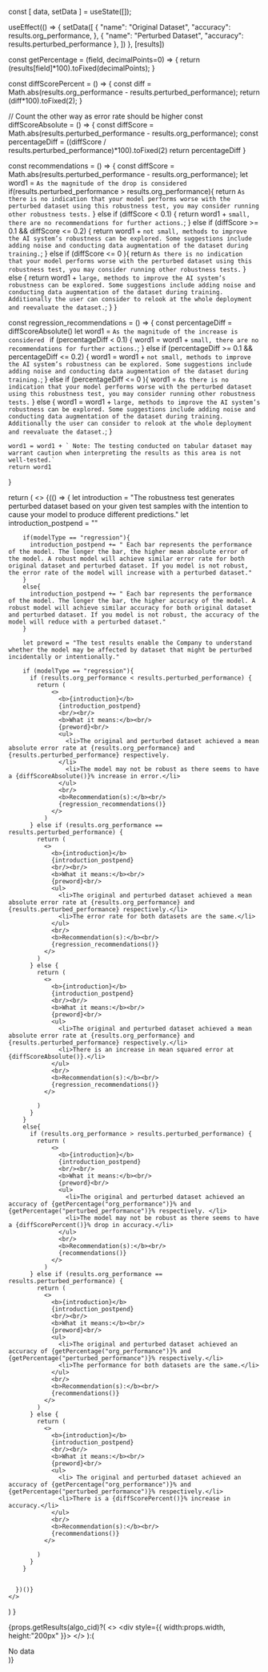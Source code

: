 

  const [ data, setData ] = useState([]);

  useEffect(() => {
    setData([
        {
          "name": "Original Dataset",
          "accuracy": results.org_performance,
        },
        {
          "name": "Perturbed Dataset",
          "accuracy": results.perturbed_performance
        },
      ])
  }, [results])

  const getPercentage = (field, decimalPoints=0) => {
    return (results[field]*100).toFixed(decimalPoints);
  }

  const diffScorePercent = () => {
    const diff = Math.abs(results.org_performance - results.perturbed_performance);
    return (diff*100).toFixed(2);
  }

  // Count the other way as error rate should be higher
  const diffScoreAbsolute = () => {
    const diffScore = Math.abs(results.perturbed_performance - results.org_performance);
    const percentageDiff = ((diffScore / results.perturbed_performance)*100).toFixed(2)
    return percentageDiff
  }

  const recommendations = () => {
    const diffScore = Math.abs(results.perturbed_performance - results.org_performance);
    let word1 = `As the magnitude of the drop is considered `
    if(results.perturbed_performance > results.org_performance){
      return `As there is no indication that your model performs worse with the perturbed dataset using this robustness test, you may consider running other robustness tests.`
    }
    else if (diffScore < 0.1) {
      return word1 + `small, there are no recommendations for further actions.`;
    } else if (diffScore >= 0.1 && diffScore <= 0.2) {
      return word1 + `not small, methods to improve the AI system’s robustness can be explored. Some suggestions include adding noise and conducting data augmentation of the dataset during training.`;
    } else if (diffScore <= 0 ){
      return `As there is no indication that your model performs worse with the perturbed dataset using this robustness test, you may consider running other robustness tests.`
    }
    else {
      return word1 + `large, methods to improve the AI system’s robustness can be explored. Some suggestions include adding noise and conducting data augmentation of the dataset during training. Additionally the user can consider to relook at the whole deployment and reevaluate the dataset.`;
    }
  }

  const regression_recommendations = () => {
    const percentageDiff = diffScoreAbsolute()
    let word1 = `As the magnitude of the increase is considered `
    if (percentageDiff < 0.1) {
      word1 = word1 + `small, there are no recommendations for further actions.`;
    } else if (percentageDiff >= 0.1 && percentageDiff <= 0.2) {
      word1 = word1 + `not small, methods to improve the AI system’s robustness can be explored. Some suggestions include adding noise and conducting data augmentation of the dataset during training.`;
    } else if (percentageDiff <= 0 ){
      word1 = `As there is no indication that your model performs worse with the perturbed dataset using this robustness test, you may consider running other robustness tests.`
    }
    else {
      word1 = word1 + `large, methods to improve the AI system’s robustness can be explored. Some suggestions include adding noise and conducting data augmentation of the dataset during training. Additionally the user can consider to relook at the whole deployment and reevaluate the dataset.`;
    }

    word1 = word1 + ` Note: The testing conducted on tabular dataset may warrant caution when interpreting the results as this area is not well-tested.`
    return word1
  }


  return (
    <>
      {(() => {
        let introduction = "The robustness test generates perturbed dataset based on your given test samples with the intention to cause your model to produce different predictions."
        let introduction_postpend = ""

        if(modelType == "regression"){
          introduction_postpend += " Each bar represents the performance of the model. The longer the bar, the higher mean absolute error of the model. A robust model will achieve similar error rate for both original dataset and perturbed dataset. If you model is not robust, the error rate of the model will increase with a perturbed dataset."
        }
        else{
          introduction_postpend += " Each bar represents the performance of the model. The longer the bar, the higher accuracy of the model. A robust model will achieve similar accuracy for both original dataset and perturbed dataset. If you model is not robust, the accuracy of the model will reduce with a perturbed dataset."
        }

        let preword = "The test results enable the Company to understand whether the model may be affected by dataset that might be perturbed incidentally or intentionally."
        
        if (modelType == "regression"){
          if (results.org_performance < results.perturbed_performance) {
            return (
                <>
                  <b>{introduction}</b>
                  {introduction_postpend}
                  <br/><br/>
                  <b>What it means:</b><br/>
                  {preword}<br/>
                  <ul>
                    <li>The original and perturbed dataset achieved a mean absolute error rate at {results.org_performance} and {results.perturbed_performance} respectively.
                  </li>  
                    <li>The model may not be robust as there seems to have a {diffScoreAbsolute()}% increase in error.</li>
                  </ul>
                  <br/>
                  <b>Recommendation(s):</b><br/>
                  {regression_recommendations()}
                </>
              )
          } else if (results.org_performance == results.perturbed_performance) {
            return (
              <>
                <b>{introduction}</b>
                {introduction_postpend}
                <br/><br/>
                <b>What it means:</b><br/>
                {preword}<br/>
                <ul>
                  <li>The original and perturbed dataset achieved a mean absolute error rate at {results.org_performance} and {results.perturbed_performance} respectively.</li>  
                  <li>The error rate for both datasets are the same.</li>
                </ul>
                <br/>
                <b>Recommendation(s):</b><br/>
                {regression_recommendations()}
              </>
            )
          } else {
            return (
              <>
                <b>{introduction}</b>
                {introduction_postpend}
                <br/><br/>
                <b>What it means:</b><br/>
                {preword}<br/>
                <ul>
                  <li>The original and perturbed dataset achieved a mean absolute error rate at {results.org_performance} and {results.perturbed_performance} respectively.</li>  
                  <li>There is an increase in mean squared error at {diffScoreAbsolute()}.</li>
                </ul>
                <br/>
                <b>Recommendation(s):</b><br/>
                {regression_recommendations()}
              </>
              
            )
          }
        }
        else{
          if (results.org_performance > results.perturbed_performance) {
            return (
                <>
                  <b>{introduction}</b>
                  {introduction_postpend}
                  <br/><br/>
                  <b>What it means:</b><br/>
                  {preword}<br/>
                  <ul>
                    <li>The original and perturbed dataset achieved an accuracy of {getPercentage("org_performance")}% and {getPercentage("perturbed_performance")}% respectively. </li>  
                    <li>The model may not be robust as there seems to have a {diffScorePercent()}% drop in accuracy.</li>
                  </ul>
                  <br/>
                  <b>Recommendation(s):</b><br/>
                  {recommendations()}
                </>
              )
          } else if (results.org_performance == results.perturbed_performance) {
            return (
              <>
                <b>{introduction}</b>
                {introduction_postpend}
                <br/><br/>
                <b>What it means:</b><br/>
                {preword}<br/>
                <ul>
                  <li>The original and perturbed dataset achieved an accuracy of {getPercentage("org_performance")}% and {getPercentage("perturbed_performance")}% respectively.</li>
                  <li>The performance for both datasets are the same.</li>
                </ul>
                <br/>
                <b>Recommendation(s):</b><br/>
                {recommendations()}
              </>
            )
          } else {
            return (
              <>
                <b>{introduction}</b>
                {introduction_postpend}
                <br/><br/>
                <b>What it means:</b><br/>
                {preword}<br/>
                <ul>
                  <li> The original and perturbed dataset achieved an accuracy of {getPercentage("org_performance")}% and {getPercentage("perturbed_performance")}% respectively.</li>
                  <li>There is a {diffScorePercent()}% increase in accuracy.</li>
                </ul>
                <br/>
                <b>Recommendation(s):</b><br/>
                {recommendations()}
              </>
              
            )
          }
        }
        
        
      })()}
    </>
  )
}

{props.getResults(algo_cid)?(
  <>
    <div style={{ width:props.width, height:"200px" }}>
      <MyChart results={props.getResults(algo_cid).results} modelType={props.getResults(algo_cid).modelType}/>
    </div>
  </>
):(
  <div>No data</div>
)}

